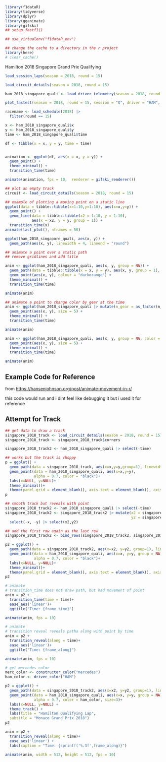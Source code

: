```r
library(f1dataR)
library(tidyverse)
library(dplyr)
library(gganimate)
library(gifski)
## setup_fastf1()
```

```r
## use_virtualenv("f1dataR_env")
```

```r
## change the cache to a directory in the r project
library(here)
# clear_cache()
```

Hamilton 2018 Singapore Grand Prix Qualifying 
```r
load_session_laps(season = 2018, round = 15)
```

```r
load_circuit_details(season = 2018, round = 15)
```

```r
ham_2018_singapore_quali <- load_driver_telemetry(season = 2018, round = 15, session = "Q", driver = "HAM", laps = "fastest")
```

```r
plot_fastest(season = 2018, round = 15, session = "Q", driver = "HAM", color = "gear")
```

```r
racename <- load_schedule(2018) |> 
  filter(round == 15)
```

```r
x <- ham_2018_singapore_quali$x
y <- ham_2018_singapore_quali$y
time <- ham_2018_singapore_quali$time

df <- tibble(x = x, y = y, time = time)


animation <- ggplot(df, aes(x = x, y = y)) + 
  geom_point() + 
  theme_minimal() + 
  transition_time(time) 

animate(animation, fps = 10,  renderer = gifski_renderer())
```

```r
## plot an empty track
circuit <- load_circuit_details(season = 2018, round = 15)
```

```r
## example of plotting a moving point on a static line
ggplot(data = tibble::tibble(x=1:10,y=1:10), aes(x=x,y=y)) +
  geom_point() +
  geom_line(data = tibble::tibble(x2 = 1:10, y = 1:10),
            aes(x = x2, y = y, group = 1)) +
  transition_time(x)
animate(last_plot(), nframes = 50)
```

```r
ggplot(ham_2018_singapore_quali, aes(x, y)) +
  geom_path(aes(x, y), linewidth = 4, lineend = "round")
```

```r
## animate a point over a static path
## remove gridlines and add title

anim <- ggplot(ham_2018_singapore_quali, aes(x, y, group = NA)) +
  geom_path(data = tibble::tibble(x = x, y = y), aes(x, y, group = 1), linewidth = 4, lineend = "round", colour = "grey") + 
  geom_point(aes(x, y), colour = "darkorange") + 
  theme_minimal() + 
  transition_time(time)

animate(anim)

```

```r
## animate a point to change color by gear at the time
anim <- ggplot(ham_2018_singapore_quali |> mutate(n_gear = as_factor(n_gear)), aes(x, y, group = NA, color = n_gear)) +
  geom_point(aes(x, y), size = 5) + 
  theme_minimal() + 
  transition_time(time)

animate(anim)
```

```r
anim <- ggplot(ham_2018_singapore_quali, aes(x, y, group = NA, color = speed)) +
  geom_point(aes(x, y), size = 5) + 
  theme_minimal() + 
  transition_time(time)

animate(anim)
```

## Example Code for Reference

from <https://hansenjohnson.org/post/animate-movement-in-r/>

this code would run and i dint feel like debugging it but i used it for reference

## Attempt for Track
```r
## get data to draw a track
singapore_2018_track <- load_circuit_details(season = 2018, round = 15)
singapore_2018_track <- singapore_2018_track$corners

singapore_2018_track2 <- ham_2018_singapore_quali |> select(-time)
```

```r
## works but the track is choppy
p = ggplot() +
  geom_path(data = singapore_2018_track, aes(x=x,y=y,group=1), linewidth=6, color = "grey") +
  geom_point(data = ham_2018_singapore_quali, aes(x=x,y=y),
             alpha = 0.7, color = "black")+
  labs(x=NULL, y=NULL)+
  theme_minimal()+
  theme(panel.grid = element_blank(), axis.text = element_blank(), axis.title = element_blank())
p
```

```r
## smooth track but reveals with point
singapore_2018_track2 <- ham_2018_singapore_quali |> select(-time)
singapore_2018_track2 <- singapore_2018_track2 |> mutate(x2 = singapore_2018_track2$x, 
                                                         y2 = singapore_2018_track2$y) |>
  select(-x, -y) |> select(x2,y2)

## add the first row again as the last row
singapore_2018_track2 <- bind_rows(singapore_2018_track2, singapore_2018_track2 |> slice(1))
``` 

```r

p2 = ggplot() +
  geom_path(data = singapore_2018_track2, aes(x=x2, y=y2, group=1), linewidth=6, color = "grey") +
  geom_point(data = ham_2018_singapore_quali, aes(x=x, y=y, group = NA),
             alpha = 0.7, color = "black")+
  labs(x=NULL, y=NULL)+
  theme_minimal()+
  theme(panel.grid = element_blank(), axis.text = element_blank(), axis.title = element_blank())
p2
```

```r
# animate
# transition_time does not draw path, but had movement of point
anim = p2 + 
  transition_time(time = time)+
  ease_aes('linear')+
  ggtitle("Time: {frame_time}")

animate(anim, fps = 10)
```

```r
# animate
# transition reveal reveals patha along with point by time
anim = p2 + 
  transition_reveal(along = time)+
  ease_aes('linear')+
  ggtitle("Time: {frame_along}")

animate(anim, fps = 10)
```

```r
# get mercedes color
merc_color <- constructor_color("mercedes")
ham_color <- driver_color("HAM")
```

```r
p2 = ggplot() +
  geom_path(data = singapore_2018_track2, aes(x=x2, y=y2, group=1), linewidth=8, color = "white") +
  geom_point(data = ham_2018_singapore_quali, aes(x=x, y=y, group = NA),
             alpha = 0.7, color = ham_color, size=3)+
  labs(x=NULL, y=NULL) +
  theme_track() +
  labs(title = "Hamilton Qualifying Lap", 
  subtitle = "Monaco Grand Prix 2018")
p2
```

```r
anim = p2 + 
  transition_reveal(along = time)+
  ease_aes('linear') +
  labs(caption = "Time: {sprintf('%.3f',frame_along)}")

animate(anim, width = 512, height = 512, fps = 10)
```

